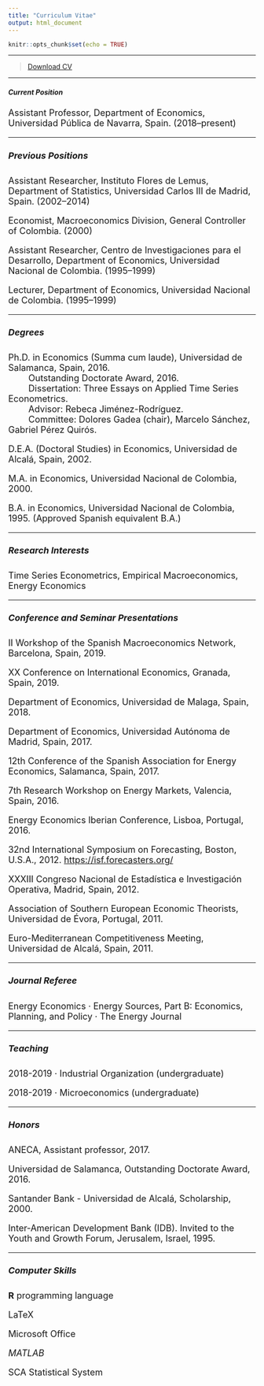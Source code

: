 ```yaml
---
title: "Curriculum Vitae"
output: html_document
---
```


```r
knitr::opts_chunk$set(echo = TRUE)
```

****

> [Download CV](CVE.pdf)\

****

##### Current Position

<font size="4">
Assistant Professor, Department of Economics, Universidad Pública de Navarra, Spain. (2018--present)\

****

##### Previous Positions

Assistant Researcher, Instituto Flores de Lemus, Department of Statistics, Universidad Carlos III de Madrid, Spain. (2002--2014)\

Economist, Macroeconomics Division, General Controller of Colombia. (2000)\

Assistant Researcher, Centro de Investigaciones para el Desarrollo, Department of Economics, Universidad Nacional de Colombia. (1995--1999)\

Lecturer, Department of Economics, Universidad Nacional de Colombia. (1995--1999)

****

##### Degrees

Ph.D. in Economics (Summa cum laude), Universidad de Salamanca, Spain, 2016.\
&emsp;&emsp; Outstanding Doctorate Award, 2016.\
&emsp;&emsp; Dissertation: Three Essays on Applied Time Series Econometrics.\
&emsp;&emsp; Advisor: Rebeca Jiménez-Rodríguez.\
&emsp;&emsp; Committee: Dolores Gadea (chair), Marcelo Sánchez, Gabriel Pérez Quirós.

D.E.A. (Doctoral Studies) in Economics, Universidad de Alcalá, Spain, 2002.

M.A. in Economics, Universidad Nacional de Colombia, 2000.

B.A. in Economics, Universidad Nacional de Colombia, 1995. (Approved Spanish equivalent B.A.)

****

##### Research Interests

Time Series Econometrics, Empirical Macroeconomics, Energy Economics

****

##### Conference and Seminar Presentations

II Workshop of the Spanish Macroeconomics Network, Barcelona, Spain, 2019.

XX Conference on International Economics, Granada, Spain, 2019.

Department of Economics, Universidad de Malaga, Spain, 2018.

Department of Economics, Universidad Autónoma de Madrid, Spain, 2017.

12th Conference of the Spanish Association for Energy Economics, Salamanca, Spain, 2017.

7th Research Workshop on Energy Markets, Valencia, Spain, 2016.

Energy Economics Iberian Conference, Lisboa, Portugal, 2016.

32nd International Symposium on Forecasting, Boston, U.S.A., 2012. [https://isf.forecasters.org/](https://isf.forecasters.org/overview/about/locations/)

XXXIII Congreso Nacional de Estadística e Investigación Operativa, Madrid, Spain, 2012.

Association of Southern European Economic Theorists, Universidad de Évora, Portugal, 2011.

Euro-Mediterranean Competitiveness Meeting, Universidad de Alcalá, Spain, 2011.

****

##### Journal Referee

Energy Economics · Energy Sources, Part B: Economics, Planning, and Policy · The Energy Journal

****

##### Teaching

2018-2019 · Industrial Organization (undergraduate)

2018-2019 · Microeconomics (undergraduate)


****

##### Honors

ANECA, Assistant professor, 2017.

Universidad de Salamanca, Outstanding Doctorate Award, 2016.

Santander Bank - Universidad de Alcalá, Scholarship, 2000.

Inter-American Development Bank (IDB). Invited to the Youth and Growth Forum, Jerusalem, Israel, 1995.

****

##### Computer Skills

**R** programming language

LaTeX

Microsoft Office

*MATLAB*

SCA Statistical System

<br>